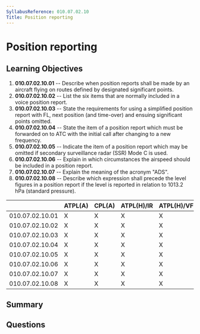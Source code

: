 ```yaml
---
SyllabusReference: 010.07.02.10
Title: Position reporting
---
```


# Position reporting

## Learning Objectives

1. **010.07.02.10.01** -- Describe when position reports shall be made by an
   aircraft flying on routes defined by designated significant points.
2. **010.07.02.10.02** -- List the six items that are normally included in a
   voice position report.
3. **010.07.02.10.03** -- State the requirements for using a simplified position
   report with FL, next position (and time-over) and ensuing significant points
   omitted.
4. **010.07.02.10.04** -- State the item of a position report which must be
   forwarded on to ATC with the initial call after changing to a new frequency.
5. **010.07.02.10.05** -- Indicate the item of a position report which may be
   omitted if secondary surveillance radar (SSR) Mode C is used.
6. **010.07.02.10.06** -- Explain in which circumstances the airspeed should be
   included in a position report.
7. **010.07.02.10.07** -- Explain the meaning of the acronym "ADS".
8. **010.07.02.10.08** -- Describe which expression shall precede the level
   figures in a position report if the level is reported in relation to 1013.2
   hPa (standard pressure).

|                 | ATPL(A) | CPL(A) | ATPL(H)/IR | ATPL(H)/VFR | CPL(H) | IR  | CBIR(A) |
| --------------- | ------- | ------ | ---------- | ----------- | ------ | --- | ------- |
| 010.07.02.10.01 | X       | X      | X          | X           | X      | X   | X       |
| 010.07.02.10.02 | X       | X      | X          | X           | X      | X   | X       |
| 010.07.02.10.03 | X       | X      | X          | X           | X      | X   | X       |
| 010.07.02.10.04 | X       | X      | X          | X           | X      | X   | X       |
| 010.07.02.10.05 | X       | X      | X          | X           | X      | X   | X       |
| 010.07.02.10.06 | X       | X      | X          | X           | X      | X   |         |
| 010.07.02.10.07 | X       | X      | X          | X           | X      | X   |         |
| 010.07.02.10.08 | X       | X      | X          | X           | X      | X   |         |

## Summary

## Questions

